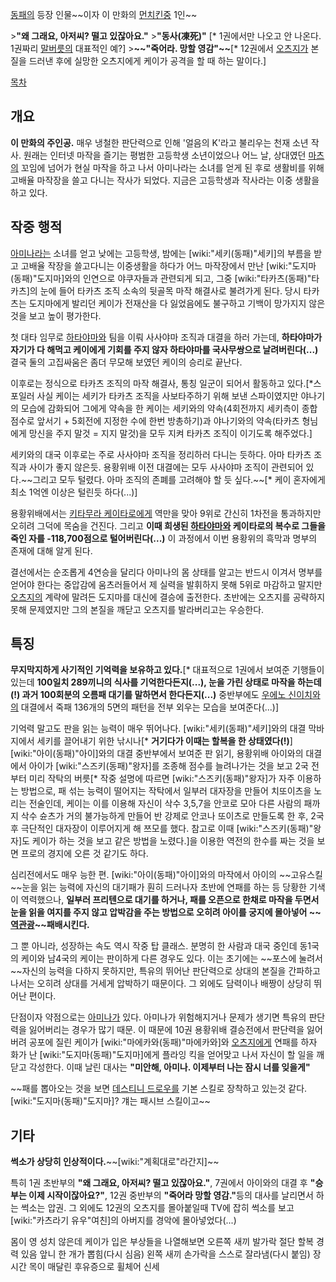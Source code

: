 [[동패]]의 등장 인물~~이자 이 만화의 [[먼치킨]]중 1인~~


>'''"왜 그래요, 아저씨? 떨고 있잖아요."'''
>'''"동사(凍死)"''' [* 1권에서만 나오고 안 나온다. 1권짜리 [[말버릇]]의 대표적인 예?]
>'''~~"죽어라. 망할 영감"~~'''[* 12권에서 [[오츠지]]가 본질을 드러낸 후에 실망한 오츠지에게 케이가 공격을 할 때 하는 말이다.]


[[목차]]


== 개요 ==
'''이 만화의 주인공.''' 매우 냉철한 판단력으로 인해 '얼음의 K'라고 불리우는 천재 소년 작사. 원래는 인터넷 마작을 즐기는 평범한 고등학생 소년이었으나 어느 날, 상대였던 [[마츠]]의 꼬임에 넘어가 현실 마작을 하고 나서 아미나라는 소녀를 얻게 된 후로 생활비를 위해 고배율 마작장을 쓸고 다니는 작사가 되었다. 지금은 고등학생과 작사라는 이중 생활을 하고 있다.


== 작중 행적 ==
[[아미나]]라는 소녀를 얻고 낮에는 고등학생, 밤에는 [wiki:"세키(동패)"세키]의 부름을 받고 고배율 작장을 쓸고다니는 이중생활을 하다가 어느 마작장에서 만난 [wiki:"도지마(동패)"도지마]와의 인연으로 야쿠자들과 관련되게 되고, 그중 [wiki:"타카츠(동패)"타카츠]의 눈에 들어 타카츠 조직 소속의 뒷골목 마작 해결사로 불려가게 된다. 당시 타카츠는 도지마에게 발리던 케이가 전재산을 다 잃었음에도 불구하고 기백이 망가지지 않은 것을 보고 높이 평가한다.

첫 대타 임무로 [[하타야마]]와 팀을 이뤄 사사야마 조직과 대결을 하러 가는데, '''하타야마가 자기가 다 해먹고 케이에게 기회를 주지 않자 하타야마를 국사무쌍으로 날려버린다(...)''' 결국 둘의 고집싸움은 좀더 무모해 보였던 케이의 승리로 끝난다.

이후로는 정식으로 타카츠 조직의 마작 해결사, 통칭 일군이 되어서 활동하고 있다.[*스포일러 사실 케이는 세키가 타카츠 조직을 사보타주하기 위해 보낸 스파이였지만 야나기의 모습에 감화되어 그에게 약속을 한 케이는 세키와의 약속(4회전까지 세키측이 종합점수로 앞서기 + 5회전에 지정한 수에 한번 방총하기)과 야나기와의 약속(타카츠 형님에게 망신을 주지 말것 = 지지 말것)을 모두 지켜 타카츠 조직이 이기도록 해주었다.] 

세키와의 대국 이후로는 주로 사사야마 조직을 정리하러 다니는 듯하다. 아마 타카츠 조직과 사이가 좋지 않은듯. 용황위배 이전 대결에는 모두 사사야마 조직이 관련되어 있다.~~그리고 모두 털렸다. 아마 조직의 존폐를 고려해야 할 듯 싶다.~~[*  케이 혼자에게 최소 1억엔 이상은 털린듯 하다(...)]

용황위배에서는 [[키타무라 케이타로]]에게 역만을 맞아 9위로 간신히 1차전을 통과하지만 오히려 그덕에 목숨을 건진다. 그리고 '''이때 희생된 [[하타야마]]와 케이타로의 복수로 그들을 죽인 자를 -118,700점으로 털어버린다(...)''' 이 과정에서 이번 용황위의 흑막과 명부의 존재에 대해 알게 된다.

결선에서는 순조롭게 4연승을 달리다 아미나의 몸 상태를 알고는 반드시 이겨서 명부를 얻어야 한다는 중압감에 움츠러들어서 제 실력을 발휘하지 못해 5위로 마감하고 말지만 [[오츠지]]의 계략에 말려든 도지마를 대신에 결승에 출전한다. 초반에는 오츠지를 공략하지 못해 문제였지만 그의 본질을 깨닫고 오츠지를 발라버리고는 우승한다. 



== 특징 ==
'''무지막지하게 사기적인 기억력을 보유하고 있다.'''[* 대표적으로 1권에서 보여준 기행들이 있는데 '''100일치 289끼니의 식사를 기억한다든지(...), 눈을 가린 상태로 마작을 하는데(!) 과거 100회분의 오름패 대기를 말하면서 한다든지(...)''' 중반부에도 [[우에노 신이치]]와의 대결에서 죽패 136개의 5면의 패턴을 전부 외우는 모습을 보여준다(...)]

기억력 말고도 판을 읽는 능력이 매우 뛰어나다. [wiki:"세키(동패)"세키]와의 대결 막바지에서 세키를 끌어내기 위한 낚시나[* '''거기다가 이때는 할복을 한 상태였다(!)'''] [wiki:"아이(동패)"아이]와의 대결 중반부에서 보여준 판 읽기, 용황위배 아이와의 대결에서 아이가 [wiki:"스즈키(동패)"왕자]를 조종해 점수를 늘려나가는 것을 보고 2국 전부터 미리 작탁의 버릇[* 작중 설명에 따르면 [wiki:"스즈키(동패)"왕자]가 자주 이용하는 방법으로, 패 섞는 능력이 떨어지는 작탁에서 일부러 대자장을 만들어 치또이츠을 노리는 전술인데, 케이는 이를 이용해 자신이 삭수 3,5,7을 안코로 모아 다른 사람의 패까지 삭수 슌츠가 거의 불가능하게 만들어 반 강제로 안코나 또이츠로 만들도록 한 후, 2국 후 극단적인 대자장이 이루어지게 해 쯔모를 했다. 참고로 이때 [wiki:"스즈키(동패)"왕자]도 케이가 하는 것을 보고 같은 방법을 노렸다.]을 이용한 역전의 한수를 짜는 것을 보면 프로의 경지에 오른 것 같기도 하다.

심리전에서도 매우 능한 편. [wiki:"아이(동패)"아이]와의 마작에서 아이의 ~~고유스킬~~눈을 읽는 능력에 자신의 대기패가 훤히 드러나자 초반에 연패를 하는 등 당황한 기색이 역력했으나, '''일부러 프리텐으로 대기를 하거나, 패를 오픈으로 한채로 마작을 두면서 눈을 읽을 여지를 주지 않고 압박감을 주는 방법으로 오히려 아이를 궁지에 몰아넣어 ~~[[역관광]]~~패배시킨다.''' 

그 뿐 아니라, 성장하는 속도 역시 작중 탑 클래스. 분명히 한 사람과 대국 중인데 동1국의 케이와 남4국의 케이는 판이하게 다른 경우도 있다. 이는 초기에는 ~~포스에 눌려서~~자신의 능력을 다하지 못하지만, 특유의 뛰어난 판단력으로 상대의 본질을 간파하고 나서는 오히려 상대를 거세게 압박하기 때문이다. 그 외에도 담력이나 배짱이 상당히 뛰어난 편이다.

단점이자 약점으로는 [[아미나]]가 있다. 아미나가 위험해지거나 문제가 생기면 특유의 판단력을 잃어버리는 경우가 많기 때문. 이 때문에 10권 용황위배 결승전에서 판단력을 잃어버려 공포에 질린 케이가 [wiki:"마에카와(동패)"마에카와]와 [[오츠지]]에게 연패를 하자 화가 난 [wiki:"도지마(동패)"도지마]에게 플라잉 킥을 얻어맞고 나서 자신이 할 일을 깨닫고 각성한다. 이때 날린 대사는 '''"미안해, 아미나. 이제부터 나는 잠시 너를 잊을게"'''


~~패를 뽑아오는 것을 보면 [[데스티니 드로우]]를 기본 스킬로 장착하고 있는것 같다. [wiki:"도지마(동패)"도지마]? 걔는 패시브 스킬이고~~

== 기타 ==
'''썩소가 상당히 인상적이다.'''~~[wiki:"계획대로"라간지]~~ 

특히 1권 초반부의 '''"왜 그래요, 아저씨? 떨고 있잖아요."''', 7권에서 아이와의 대결 후 '''"승부는 이제 시작이잖아요?"''', 12권 중반부의 '''"죽어라 망할 영감."'''등의 대사를 날리면서 하는 썩소는 압권. 그 외에도 12권의 오츠지를 몰아붙일때 TV에 잡히 썩소를 보고 [wiki:"카츠라기 유우"여친]의 아버지를 경악에 몰아넣었다(...)

몸이 영 성치 않은데 케이가 입은 부상들을 나열해보면
오른쪽 새끼 발가락 절단
할복 경력 있음
앞니 한 개가 뽑힘(다시 심음)
왼쪽 새끼 손가락을 스스로 잘라냄(다시 붙임)
장시간 목이 매달린 후유증으로 휠체어 신세
